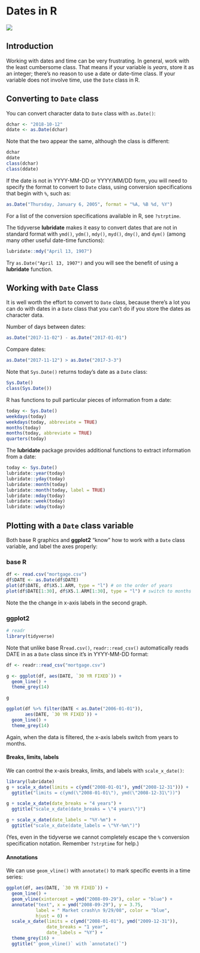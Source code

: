 # Dates in R {#dates}

![](images/banners/banner_dates.png)

## Introduction

Working with dates and time can be very frustrating.  In general, work with the least cumbersome class. That means if your variable is *years*, store it as an integer; there's no reason to use a date or date-time class. If your variable does not involve time, use the `Date` class in R.

## Converting to `Date` class

 You can convert character data to `Date` class with `as.Date()`:

```r
dchar <- "2018-10-12"
ddate <- as.Date(dchar)
```

Note that the two appear the same, although the class is different:

```r
dchar
ddate
class(dchar)
class(ddate)
```

If the date is not in YYYY-MM-DD or YYYY/MM/DD form, you will need to specify the format to convert to `Date` class, using conversion specifications that begin with `%`, such as:

```r
as.Date("Thursday, January 6, 2005", format = "%A, %B %d, %Y")
```

For a list of the conversion specifications available in R, see `?strptime`.

The tidyverse **lubridate** makes it easy to convert dates that are not in standard format with `ymd()`, `ydm()`, `mdy()`, `myd()`, `dmy()`, and `dym()` (among many other useful date-time functions):

```r
lubridate::mdy("April 13, 1907")
```

Try `as.Date("April 13, 1907")` and you will see the benefit of using a **lubridate** function.

## Working with `Date` Class

It is well worth the effort to convert to `Date` class, because there's a lot you can do with dates in a `Date` class that you can't do if you store the dates as character data.

Number of days between dates:

```r
as.Date("2017-11-02") - as.Date("2017-01-01")
```

Compare dates:
```r
as.Date("2017-11-12") > as.Date("2017-3-3")
```

Note that `Sys.Date()` returns today's date as a `Date` class:

```r
Sys.Date()
class(Sys.Date())
```

R has functions to pull particular pieces of information from a date:

```r
today <- Sys.Date()
weekdays(today)
weekdays(today, abbreviate = TRUE)
months(today)
months(today, abbreviate = TRUE)
quarters(today)
```

The **lubridate** package provides additional functions to extract information from a date:

```r
today <- Sys.Date()
lubridate::year(today)
lubridate::yday(today)
lubridate::month(today)
lubridate::month(today, label = TRUE)
lubridate::mday(today)
lubridate::week(today)
lubridate::wday(today)
```

## Plotting with a `Date` class variable

Both base R graphics and **ggplot2** "know" how to work with a `Date` class variable, and label the axes properly:

### base R

```r
df <- read.csv("mortgage.csv")
df$DATE <- as.Date(df$DATE)
plot(df$DATE, df$X5.1.ARM, type = "l") # on the order of years
plot(df$DATE[1:30], df$X5.1.ARM[1:30], type = "l") # switch to months
```

Note the the change in x-axis labels in the second graph.

### ggplot2

```r
# readr 
library(tidyverse)
```

Note that unlike base R`read.csv()`, `readr::read_csv()` automatically reads DATE in as a `Date` class since it's in YYYY-MM-DD format:

```r
df <- readr::read_csv("mortgage.csv")

g <- ggplot(df, aes(DATE, `30 YR FIXED`)) + 
  geom_line() + 
  theme_grey(14)

g

ggplot(df %>% filter(DATE < as.Date("2006-01-01")), 
       aes(DATE, `30 YR FIXED`)) + 
  geom_line() + 
  theme_grey(14)

```

Again, when the data is filtered, the x-axis labels switch from years to months.

#### Breaks, limits, labels

We can control the x-axis breaks, limits, and labels with `scale_x_date()`:


```r
library(lubridate)
g + scale_x_date(limits = c(ymd("2008-01-01"), ymd("2008-12-31"))) +
  ggtitle("limits = c(ymd(\"2008-01-01\"), ymd(\"2008-12-31\"))")

g + scale_x_date(date_breaks = "4 years") +
  ggtitle("scale_x_date(date_breaks = \"4 years\")")

g + scale_x_date(date_labels = "%Y-%m") +
  ggtitle("scale_x_date(date_labels = \"%Y-%m\")")
```

(Yes, even in the tidyverse we cannot completely escape the `%` conversion specification notation.  Remember `?strptime` for help.)

#### Annotations

We can use `geom_vline()` with `annotate()` to mark specific events in a time series:

```r
ggplot(df, aes(DATE, `30 YR FIXED`)) + 
  geom_line() +
  geom_vline(xintercept = ymd("2008-09-29"), color = "blue") +
  annotate("text", x = ymd("2008-09-29"), y = 3.75, 
           label = " Market crash\n 9/29/08", color = "blue", 
           hjust = 0) +
  scale_x_date(limits = c(ymd("2008-01-01"), ymd("2009-12-31")),
               date_breaks = "1 year", 
               date_labels = "%Y") + 
  theme_grey(16) +
  ggtitle("`geom_vline()` with `annotate()`")
```

